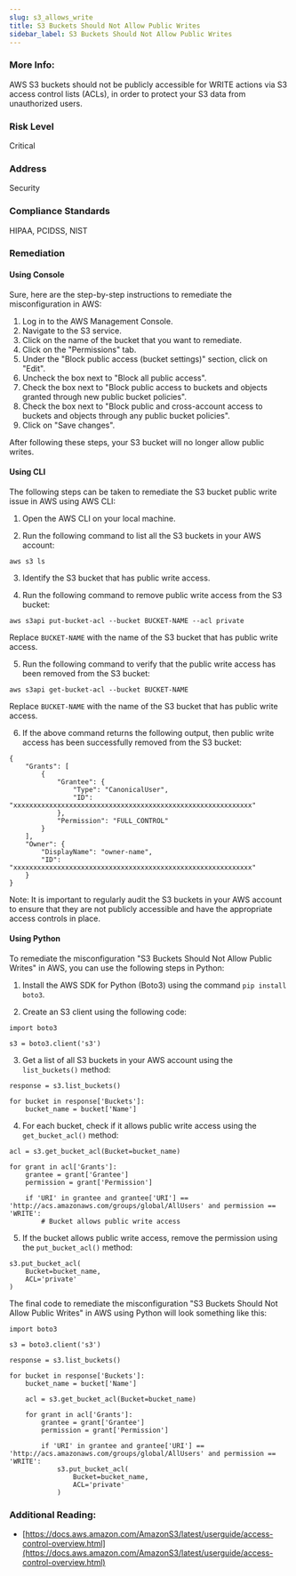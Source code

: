 ```yaml
---
slug: s3_allows_write
title: S3 Buckets Should Not Allow Public Writes
sidebar_label: S3 Buckets Should Not Allow Public Writes
---
```


### More Info:

AWS S3 buckets should not be publicly accessible for WRITE actions via S3 access control lists (ACLs), in order to protect your S3 data from unauthorized users.

### Risk Level

Critical

### Address

Security

### Compliance Standards

HIPAA, PCIDSS, NIST

### Remediation

#### Using Console

Sure, here are the step-by-step instructions to remediate the misconfiguration in AWS:

1. Log in to the AWS Management Console.
2. Navigate to the S3 service.
3. Click on the name of the bucket that you want to remediate.
4. Click on the "Permissions" tab.
5. Under the "Block public access (bucket settings)" section, click on "Edit".
6. Uncheck the box next to "Block all public access".
7. Check the box next to "Block public access to buckets and objects granted through new public bucket policies".
8. Check the box next to "Block public and cross-account access to buckets and objects through any public bucket policies".
9. Click on "Save changes".

After following these steps, your S3 bucket will no longer allow public writes.

#### Using CLI

The following steps can be taken to remediate the S3 bucket public write issue in AWS using AWS CLI:

1. Open the AWS CLI on your local machine.

2. Run the following command to list all the S3 buckets in your AWS account:

```
aws s3 ls
```

3. Identify the S3 bucket that has public write access.

4. Run the following command to remove public write access from the S3 bucket:

```
aws s3api put-bucket-acl --bucket BUCKET-NAME --acl private
```

Replace `BUCKET-NAME` with the name of the S3 bucket that has public write access.

5. Run the following command to verify that the public write access has been removed from the S3 bucket:

```
aws s3api get-bucket-acl --bucket BUCKET-NAME
```

Replace `BUCKET-NAME` with the name of the S3 bucket that has public write access.

6. If the above command returns the following output, then public write access has been successfully removed from the S3 bucket:

```
{
    "Grants": [
        {
            "Grantee": {
                "Type": "CanonicalUser",
                "ID": "xxxxxxxxxxxxxxxxxxxxxxxxxxxxxxxxxxxxxxxxxxxxxxxxxxxxxxxxxxxx"
            },
            "Permission": "FULL_CONTROL"
        }
    ],
    "Owner": {
        "DisplayName": "owner-name",
        "ID": "xxxxxxxxxxxxxxxxxxxxxxxxxxxxxxxxxxxxxxxxxxxxxxxxxxxxxxxxxxxx"
    }
}
```

Note: It is important to regularly audit the S3 buckets in your AWS account to ensure that they are not publicly accessible and have the appropriate access controls in place.

#### Using Python

To remediate the misconfiguration "S3 Buckets Should Not Allow Public Writes" in AWS, you can use the following steps in Python:

1. Install the AWS SDK for Python (Boto3) using the command `pip install boto3`.

2. Create an S3 client using the following code:

```
import boto3

s3 = boto3.client('s3')
```

3. Get a list of all S3 buckets in your AWS account using the `list_buckets()` method:

```
response = s3.list_buckets()

for bucket in response['Buckets']:
    bucket_name = bucket['Name']
```

4. For each bucket, check if it allows public write access using the `get_bucket_acl()` method:

```
acl = s3.get_bucket_acl(Bucket=bucket_name)

for grant in acl['Grants']:
    grantee = grant['Grantee']
    permission = grant['Permission']
    
    if 'URI' in grantee and grantee['URI'] == 'http://acs.amazonaws.com/groups/global/AllUsers' and permission == 'WRITE':
        # Bucket allows public write access
```

5. If the bucket allows public write access, remove the permission using the `put_bucket_acl()` method:

```
s3.put_bucket_acl(
    Bucket=bucket_name,
    ACL='private'
)
```

The final code to remediate the misconfiguration "S3 Buckets Should Not Allow Public Writes" in AWS using Python will look something like this:

```
import boto3

s3 = boto3.client('s3')

response = s3.list_buckets()

for bucket in response['Buckets']:
    bucket_name = bucket['Name']
    
    acl = s3.get_bucket_acl(Bucket=bucket_name)

    for grant in acl['Grants']:
        grantee = grant['Grantee']
        permission = grant['Permission']

        if 'URI' in grantee and grantee['URI'] == 'http://acs.amazonaws.com/groups/global/AllUsers' and permission == 'WRITE':
            s3.put_bucket_acl(
                Bucket=bucket_name,
                ACL='private'
            )
```

### Additional Reading:

- [https://docs.aws.amazon.com/AmazonS3/latest/userguide/access-control-overview.html](https://docs.aws.amazon.com/AmazonS3/latest/userguide/access-control-overview.html) 

